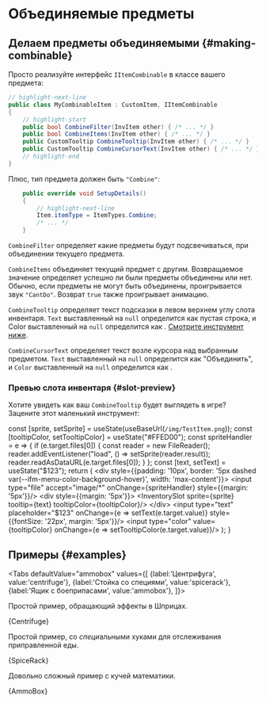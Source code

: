 # Объединяемые предметы


## Делаем предметы объединяемыми {#making-combinable}

Просто реализуйте интерфейс `IItemCombinable` в классе вашего предмета:

```csharp title="MyCombinableItem.cs"
// highlight-next-line
public class MyCombinableItem : CustomItem, IItemCombinable
{
    // highlight-start
    public bool CombineFilter(InvItem other) { /* ... */ }
    public bool CombineItems(InvItem other) { /* ... */ }
    public CustomTooltip CombineTooltip(InvItem other) { /* ... */ }
    public CustomTooltip CombineCursorText(InvItem other) { /* ... */ }
    // highlight-end
}
```

Плюс, тип предмета должен быть `"Combine"`:

```csharp
    public override void SetupDetails()
    {
        // highlight-next-line
        Item.itemType = ItemTypes.Combine;
        /* ... */
    }
```

`CombineFilter` определяет какие предметы будут подсвечиваться, при объединении текущего предмета.

`CombineItems` объединяет текущий предмет с другим. Возвращаемое значение определяет успешно ли были предметы объединены или нет. Обычно, если предметы не могут быть объединены, проигрывается звук `"CantDo"`. Возврат `true` также проигрывает анимацию.

`CombineTooltip` определяет текст подсказки в левом верхнем углу слота инвентаря. `Text` выставленный на `null` определится как пустая строка, и Color выставленный на `null` определится как <ColorSquare color='#FFED00'/>. [Смотрите инструмент ниже](#slot-preview).

`CombineCursorText` определяет текст возле курсора над выбранным предметом. `Text` выставленный на `null` определится как "Объединить", и `Color` выставленный на `null` определится как <ColorSquare color='#FFFFFF'/>.

### Превью слота инвентаря {#slot-preview}

Хотите увидеть как ваш `CombineTooltip` будет выглядеть в игре? Зацените этот маленький инструмент:


  const [sprite, setSprite] = useState(useBaseUrl(`/img/TestItem.png`));
  const [tooltipColor, setTooltipColor] = useState("#FFED00");
  const spriteHandler = e => {
    if (e.target.files[0]) {
      const reader = new FileReader();
      reader.addEventListener("load", () => setSprite(reader.result));
      reader.readAsDataURL(e.target.files[0]);
    }
  };
  const [text, setText] = useState("$123");
  return (
    <div style={{padding: '10px', border: '5px dashed var(--ifm-menu-color-background-hover)', width: 'max-content'}}>
      <input type="file" accept="image/*"
        onChange={spriteHandler} style={{margin: '5px'}}/>
      <div style={{margin: '5px'}}>
        <InventorySlot sprite={sprite} tooltip={text} tooltipColor={tooltipColor}/>
      </div>
      <input type="text" placeholder="$123" onChange={e => setText(e.target.value)} style={{fontSize: '22px', margin: '5px'}}/>
      <input type="color" value={tooltipColor} onChange={e => setTooltipColor(e.target.value)}/>
    </div>
  );
}

<PreviewTooltip/>

## Примеры {#examples}



<Tabs
    defaultValue="ammobox"
    values={[
        {label:'Центрифуга', value:'centrifuge'},
        {label:'Стойка со специями', value:'spicerack'},
        {label:'Ящик с боеприпасами', value:'ammobox'},
    ]}>
<TabItem value="centrifuge">

Простой пример, обращающий эффекты в Шприцах.

<CodeSnippet>{Centrifuge}</CodeSnippet>

</TabItem>
<TabItem value="spicerack">

Простой пример, со *специ*альными хуками для отслеживания приправленной еды.

<CodeSnippet>{SpiceRack}</CodeSnippet>

</TabItem>
<TabItem value="ammobox">

Довольно сложный пример с кучей математики.

<CodeSnippet>{AmmoBox}</CodeSnippet>

</TabItem>
</Tabs>
